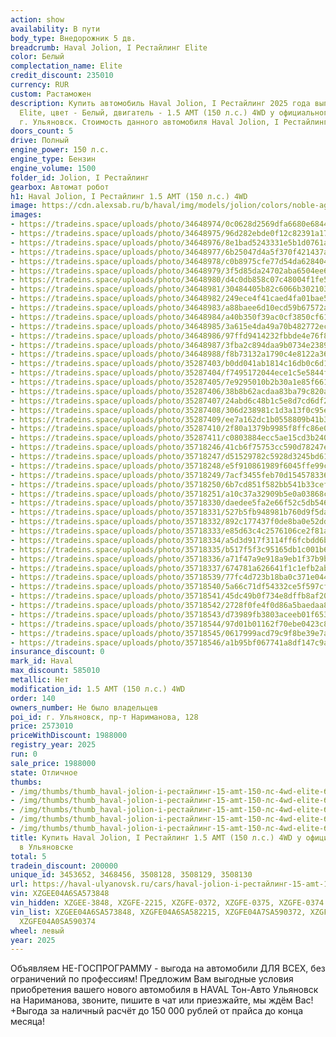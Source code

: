 ```yaml
---
action: show
availability: В пути
body_type: Внедорожник 5 дв.
breadcrumb: Haval Jolion, I Рестайлинг Elite
color: Белый
complectation_name: Elite
credit_discount: 235010
currency: RUR
custom: Растаможен
description: Купить автомобиль Haval Jolion, I Рестайлинг 2025 года выпуска, комплектация
  Elite, цвет - Белый, двигатель - 1.5 AMT (150 л.с.) 4WD у официального дилера в
  г. Ульяновск. Стоимость данного автомобиля Haval Jolion, I Рестайлинг – 1988000
doors_count: 5
drive: Полный
engine_power: 150 л.с.
engine_type: Бензин
engine_volume: 1500
folder_id: Jolion, I Рестайлинг
gearbox: Автомат робот
h1: Haval Jolion, I Рестайлинг 1.5 AMT (150 л.с.) 4WD
image: https://cdn.alexsab.ru/b/haval/img/models/jolion/colors/noble-agate.webp
images:
- https://tradeins.space/uploads/photo/34648974/0c0628d2569dfa6680e6844ffb2699d0.JPG
- https://tradeins.space/uploads/photo/34648975/96d282ebde0f12c82391a172845c5491.JPG
- https://tradeins.space/uploads/photo/34648976/8e1bad5243331e5b1d0761a9b3aebdb2.JPG
- https://tradeins.space/uploads/photo/34648977/6b25047d4a5f370f421437aa46a68dae.JPG
- https://tradeins.space/uploads/photo/34648978/c0b8975cfe77d54da62840492219e7b6.JPG
- https://tradeins.space/uploads/photo/34648979/3f5d85da24702aba6504ee6f5457b8a3.JPG
- https://tradeins.space/uploads/photo/34648980/d4c0db858c07c48004f1fe53d4f6f0a0.JPG
- https://tradeins.space/uploads/photo/34648981/30484405b82c6066b302103b43deea39.JPG
- https://tradeins.space/uploads/photo/34648982/249ece4f41caed4fa01bae5b5d01418c.JPG
- https://tradeins.space/uploads/photo/34648983/a88baee6d10ecd59b67572a15636e235.JPG
- https://tradeins.space/uploads/photo/34648984/a40b350f39ac0cf3850cf61cda0743de.JPG
- https://tradeins.space/uploads/photo/34648985/3a615e4da49a70b482772ecd2464ff61.JPG
- https://tradeins.space/uploads/photo/34648986/97ffd9414232fbbde4e76f85bb6db8e6.JPG
- https://tradeins.space/uploads/photo/34648987/3fba2c894daa9b0734e238952dedaa01.JPG
- https://tradeins.space/uploads/photo/34648988/f8b73132a1790c4e8122a36a83707016.JPG
- https://tradeins.space/uploads/photo/35287403/b0dd041ab1814c16db0c6d100d8c4f25.JPG
- https://tradeins.space/uploads/photo/35287404/f7495172044ece1c5e5844ff6af30968.JPG
- https://tradeins.space/uploads/photo/35287405/7e9295010b2b30a1e85f66139c716590.JPG
- https://tradeins.space/uploads/photo/35287406/38b8b62acdaa83ba79c820a7ac85d791.JPG
- https://tradeins.space/uploads/photo/35287407/24abd6c48b1c5e8d7cd6df2ae8846d1d.JPG
- https://tradeins.space/uploads/photo/35287408/306d238981c1d3a13f0c95e67ef9ff5c.JPG
- https://tradeins.space/uploads/photo/35287409/ee7a162dc1b0558809b41b3fabb57b73.JPG
- https://tradeins.space/uploads/photo/35287410/2f80a1379b9985f8ffc86e0cf703e343.JPG
- https://tradeins.space/uploads/photo/35287411/c0803884ecc5ae15cd3b2402f892b2bc.JPG
- https://tradeins.space/uploads/photo/35718246/41cb6f75753cc590d78247ecd31e2533.JPG
- https://tradeins.space/uploads/photo/35718247/d51529782c5928d3245bd61f55f31c7a.JPG
- https://tradeins.space/uploads/photo/35718248/e5f910861989f6045ffe99ca91747846.JPG
- https://tradeins.space/uploads/photo/35718249/7acf3455feb70d15457833609b43cdd8.JPG
- https://tradeins.space/uploads/photo/35718250/6b7cd851f582bb541b33cefd344bc1a2.JPG
- https://tradeins.space/uploads/photo/35718251/a10c37a32909b5e0a03868cc10054898.JPG
- https://tradeins.space/uploads/photo/35718330/daedee5fa2e66f52c5db546c8d7ada84.JPG
- https://tradeins.space/uploads/photo/35718331/527b5fb948981b760d9f5dab57462e21.JPG
- https://tradeins.space/uploads/photo/35718332/892c177437f0de8ba0e52dd444fd0bba.JPG
- https://tradeins.space/uploads/photo/35718333/e85d63c4c2576106ce2f81a3097bdb1a.JPG
- https://tradeins.space/uploads/photo/35718334/a5d3d917f3114ff6fcbdd6be36e42e86.JPG
- https://tradeins.space/uploads/photo/35718335/b517f5f3c95165db1c001b65c15b75b8.JPG
- https://tradeins.space/uploads/photo/35718336/a71f47a9e918a9eb1f37b9b69ffb04d6.JPG
- https://tradeins.space/uploads/photo/35718337/674781a626641f1c1efb2ab773422cc8.JPG
- https://tradeins.space/uploads/photo/35718539/77fc4d723b18ba0c371e044469cce766.JPG
- https://tradeins.space/uploads/photo/35718540/5a66c71df54332ce5f597cf7707f1ae1.JPG
- https://tradeins.space/uploads/photo/35718541/45dc49b0f734e8dffb8af2024968cfc5.JPG
- https://tradeins.space/uploads/photo/35718542/2728f0fe4f0d86a5baedaa863515634b.JPG
- https://tradeins.space/uploads/photo/35718543/d73989fb3803aceeb01f65344888e660.JPG
- https://tradeins.space/uploads/photo/35718544/97d01b01162f70ebe0423c89932c44c6.JPG
- https://tradeins.space/uploads/photo/35718545/0617999acd79c9f8be39e7abd3dae70d.JPG
- https://tradeins.space/uploads/photo/35718546/a1b95bf067741a8df147c9a8736ef8ef.JPG
insurance_discount: 0
mark_id: Haval
max_discount: 585010
metallic: Нет
modification_id: 1.5 AMT (150 л.с.) 4WD
order: 140
owners_number: Не было владельцев
poi_id: г. Ульяновск, пр-т Нариманова, 128
price: 2573010
priceWithDiscount: 1988000
registry_year: 2025
run: 0
sale_price: 1988000
state: Отличное
thumbs:
- /img/thumbs/thumb_haval-jolion-i-рестайлинг-15-amt-150-лс-4wd-elite-белый-2025_699d0_0.webp
- /img/thumbs/thumb_haval-jolion-i-рестайлинг-15-amt-150-лс-4wd-elite-белый-2025_c5491_1.webp
- /img/thumbs/thumb_haval-jolion-i-рестайлинг-15-amt-150-лс-4wd-elite-белый-2025_ebdb2_2.webp
- /img/thumbs/thumb_haval-jolion-i-рестайлинг-15-amt-150-лс-4wd-elite-белый-2025_68dae_3.webp
- /img/thumbs/thumb_haval-jolion-i-рестайлинг-15-amt-150-лс-4wd-elite-белый-2025_9e7b6_4.webp
title: Купить Haval Jolion, I Рестайлинг 1.5 AMT (150 л.с.) 4WD у официального дилера
  в Ульяновске
total: 5
tradein_discount: 200000
unique_id: 3453652, 3468456, 3508128, 3508129, 3508130
url: https://haval-ulyanovsk.ru/cars/haval-jolion-i-рестайлинг-15-amt-150-лс-4wd-elite-белый-2025/
vin: XZGEE04A6SA573848
vin_hidden: XZGEE-3848, XZGFE-2215, XZGFE-0372, XZGFE-0375, XZGFE-0374
vin_list: XZGEE04A6SA573848, XZGFE04A6SA582215, XZGFE04A7SA590372, XZGFE04A2SA590375,
  XZGFE04A0SA590374
wheel: левый
year: 2025
---
```

Объявляем НЕ-ГОСПРОГРАММУ - выгода на автомобили ДЛЯ ВСЕХ, без ограничений по профессиям! Предложим Вам выгодные условия приобретения вашего нового автомобиля в HAVAL Тон-Авто Ульяновск на Нариманова, звоните, пишите в чат или приезжайте, мы ждём Вас! +Выгода за наличный расчёт до 150 000 рублей от прайса до конца месяца!
